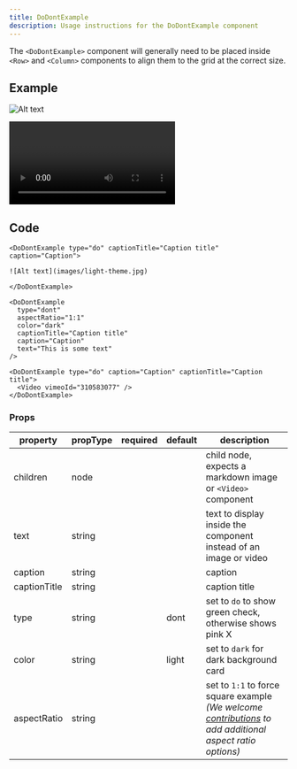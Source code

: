 ```yaml
---
title: DoDontExample
description: Usage instructions for the DoDontExample component
---
```


<PageDescription>

The `<DoDontExample>` component will generally need to be placed inside `<Row>`
and `<Column>` components to align them to the grid at the correct size.

</PageDescription>

## Example

<Row>
<Column colMd={4} colLg={4}>

<Title>Image</Title>

<DoDontExample type="do" captionTitle="Caption title" caption="Caption">

![Alt text](./images/light-theme.jpg)

</DoDontExample>
</Column>
<Column colMd={4} colLg={4}>

<Title>Text</Title>

<DoDontExample type="dont" aspectRatio="1:1"  color="dark" captionTitle="Caption title" caption="Caption" text="This is some text" />
</Column>
</Row>
<Row>
<Column colLg={8}>

<Title>Video</Title>

<DoDontExample type="do" caption="Caption" captionTitle="Caption title">

<Video title="Video example" vimeoId="310583077" />

</DoDontExample>
</Column>
</Row>

## Code

<Title>Image</Title>

```mdx path=components/DoDontExample/DoDontExample.js src=https://github.com/ibm-iacs/cp4d-managed/tree/main/packages/gatsby-theme-carbon/src/components/DoDontExample
<DoDontExample type="do" captionTitle="Caption title" caption="Caption">

![Alt text](images/light-theme.jpg)

</DoDontExample>
```

<Title>Text</Title>

```mdx path=components/DoDontExample/DoDontExample.js src=https://github.com/ibm-iacs/cp4d-managed/tree/main/packages/gatsby-theme-carbon/src/components/DoDontExample
<DoDontExample
  type="dont"
  aspectRatio="1:1"
  color="dark"
  captionTitle="Caption title"
  caption="Caption"
  text="This is some text"
/>
```

<Title>Video</Title>

```mdx path=components/DoDontExample/DoDontExample.js src=https://github.com/ibm-iacs/cp4d-managed/tree/main/packages/gatsby-theme-carbon/src/components/DoDontExample
<DoDontExample type="do" caption="Caption" captionTitle="Caption title">
  <Video vimeoId="310583077" />
</DoDontExample>
```

### Props

| property     | propType | required | default | description                                                                                                                                                                                                                                      |
| ------------ | -------- | -------- | ------- | ------------------------------------------------------------------------------------------------------------------------------------------------------------------------------------------------------------------------------------------------ |
| children     | node     |          |         | child node, expects a markdown image or `<Video>` component                                                                                                                                                                                      |
| text         | string   |          |         | text to display inside the component instead of an image or video                                                                                                                                                                                |
| caption      | string   |          |         | caption                                                                                                                                                                                                                                          |
| captionTitle | string   |          |         | caption title                                                                                                                                                                                                                                    |
| type         | string   |          | dont    | set to `do` to show green check, otherwise shows pink X                                                                                                                                                                                          |
| color        | string   |          | light   | set to `dark` for dark background card                                                                                                                                                                                                           |
| aspectRatio  | string   |          |         | set to `1:1` to force square example <br/>_(We welcome [contributions](https://github.com/ibm-iacs/cp4d-managed/tree/main/packages/gatsby-theme-carbon/src/components/DoDontExample) to add additional aspect ratio options)_ |

